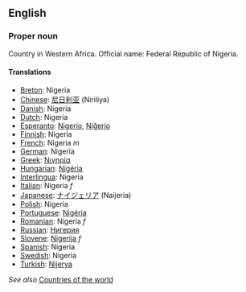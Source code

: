 ==English==

===Proper noun===

Country in Western Africa. Official name: Federal Republic of Nigeria.

====Translations====

*[[Breton]]: Nigeria
*[[Chinese]]: [[尼日利亚]] (Niriliya)
*[[Danish]]: Nigeria
*[[Dutch]]: Nigeria
*[[Esperanto]]: [[Nigerio]], [[Niĝerio]]
*[[Finnish]]: Nigeria
*[[French]]: Nigeria ''m''
*[[German]]: Nigeria
*[[Greek]]: [[Νιγηρία]]
*[[Hungarian]]: [[Nigéria]]
*[[Interlingua]]: Nigeria
*[[Italian]]: Nigeria ''f''
*[[Japanese]]: [[ナイジェリア]] (Naijeria)
*[[Polish]]: Nigeria
*[[Portuguese]]: [[Nigéria]]
*[[Romanian]]: Nigeria ''f''
*[[Russian]]: [[Нигерия]]
*[[Slovene]]: [[Nigerija]] ''f''
*[[Spanish]]: Nigeria
*[[Swedish]]: Nigeria
*[[Turkish]]: [[Nijerya]]

''See also'' [[Countries of the world]]